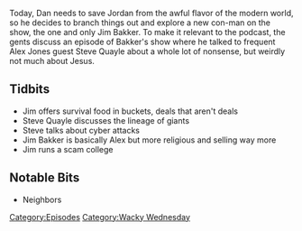{{DEFAULTSORT:
    #_EPISODE_0175:Giants And Bonus Potatoes
}}{{Episode
    | title           = Giants And Bonus Potatoes
    | caption         = Listen to this episode on [https://knowledgefight.libsyn.com/knowledge-fight-giants-and-bonus-potatoes Libsyn] [https://open.spotify.com/episode/4yAL2N8H9Gdrn6fj1mJOm2 Spotify], Read the [[Transcript/175: Giants And Bonus Potatoes|Unofficial Transcript]]
    | episodeNumber   = 175
    | length          = 01:58:30
    | airDate         = June 27, 2018
    | episodeType     = [[:Category:Wacky Wednesday|Wacky Wednesday]]
    | appearance      = [[Jim Bakker]], [[Steve Quayle]], [[Lyndon LaRouche]], [[Lorrie Bakker]], [[Matt Drudge]]
    | previousEpisode = [[174: February 11, 2009]]
    | nextEpisode     = [[176: June 28, 2018]]
}}

{{Stub}}

Today, Dan needs to save Jordan from the awful flavor of the modern world, so he decides to branch things out and explore a new con-man on the show, the one and only Jim Bakker. To make it relevant to the podcast, the gents discuss an episode of Bakker's show where he talked to frequent Alex Jones guest Steve Quayle about a whole lot of nonsense, but weirdly not much about Jesus.

==Tidbits==

*Jim offers survival food in buckets, deals that aren't deals
*Steve Quayle discusses the lineage of giants
*Steve talks about cyber attacks
*Jim Bakker is basically Alex but more religious and selling way more
*Jim runs a scam college

==Notable Bits==

*Neighbors

[[Category:Episodes]]
[[Category:Wacky Wednesday]]
